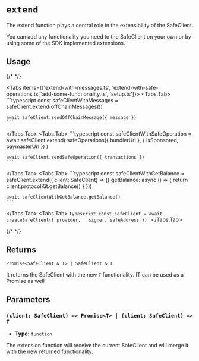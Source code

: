 
# `extend`

The extend function plays a central role in the extensibility of the SafeClient. 

You can add any functionality you need to the SafeClient on your own or by using some of the SDK implemented extensions.

## Usage

{/* <!-- vale off --> */}

<Tabs items={['extend-with-messages.ts', 'extend-with-safe-operations.ts','add-some-functionality.ts', 'setup.ts']}>
  <Tabs.Tab>
    ```typescript
    const safeClientWithMessages = safeClient.extend(offChainMessages())
    
    await safeClient.sendOffChainMessage({ message })
    ```
  </Tabs.Tab>
  <Tabs.Tab>
    ```typescript
    const safeClientWithSafeOperation = await safeClient.extend(
      safeOperations({ bundlerUrl }, { isSponsored, paymasterUrl })
    )

    await safeClient.sendSafeOperation({ transactions })
    ```
  </Tabs.Tab>
  <Tabs.Tab>
    ```typescript
    const safeClientWithGetBalance = safeClient.extend(( client: SafeClient) => ({
      getBalance: async () => {
        return client.protocolKit.getBalance()
      }
    }))

    await safeClientWithGetBalance.getBalance()
    ```
  </Tabs.Tab>
  <Tabs.Tab>
    ```typescript
      const safeClient = await createSafeClient({
        provider,  
        signer,
        safeAddress
      })
    ```
  </Tabs.Tab>
</Tabs>

{/* <!-- vale on --> */}

## Returns

`Promise<SafeClient & T> | SafeClient & T`

It returns the SafeClient with the new `T` functionality. IT can be used as a Promise as well

## Parameters

### `(client: SafeClient) => Promise<T> | (client: SafeClient) => T`

- **Type:** `function`

The extension function will receive the current SafeClient and will merge it with the new returned functionality.